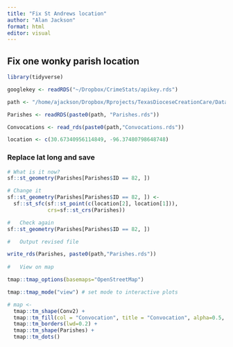 ```yaml
---
title: "Fix St Andrews location"
author: "Alan Jackson"
format: html
editor: visual
---
```


##        Fix one wonky parish location


```r

library(tidyverse)

googlekey <- readRDS("~/Dropbox/CrimeStats/apikey.rds")

path <- "/home/ajackson/Dropbox/Rprojects/TexasDioceseCreationCare/Data/"

Parishes <- readRDS(paste0(path, "Parishes.rds"))

Convocations <- read_rds(paste0(path,"Convocations.rds"))

location <- c(30.67340956114849, -96.37480798648748)

```

###   Replace lat long and save

```r

# What is it now?
sf::st_geometry(Parishes[Parishes$ID == 82, ])

# Change it
sf::st_geometry(Parishes[Parishes$ID == 82, ]) <-  
  sf::st_sfc(sf::st_point(c(location[2], location[1])),
             crs=sf::st_crs(Parishes))

#   Check again
sf::st_geometry(Parishes[Parishes$ID == 82, ])

#   Output revised file

write_rds(Parishes, paste0(path,"Parishes.rds"))
 
#   View on map 

tmap::tmap_options(basemaps="OpenStreetMap")

tmap::tmap_mode("view") # set mode to interactive plots

# map <- 
  tmap::tm_shape(Conv2) + 
  tmap::tm_fill(col = "Convocation", title = "Convocation", alpha=0.5, style="pretty")+
  tmap::tm_borders(lwd=0.2) +
  tmap::tm_shape(Parishes) + 
  tmap::tm_dots()
  
  
  
```



